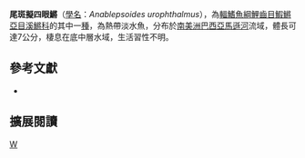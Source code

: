 {{Speciesbox 
| taxon = Anablepsoides urophthalmus
| status = NE
| status_system = IUCN3.1
| authority =  [[Günther|Günther]], 1866
| synonyms = *''Rivulus rubra,Kramp, 1914''
*''Rivulus urophthalmus,Günther, 1866''
*''Rivulus poeyi,Steindachner, 1876''
*''Rivulus urophthalmus aurata,Schreitmüller, 1919''
}}
'''尾斑擬四眼鱂'''（[[學名|學名]]：''Anablepsoides urophthalmus''），為[[輻鰭魚綱|輻鰭魚綱]][[鯉齒目|鯉齒目]][[鰕鱂亞目|鰕鱂亞目]][[溪鱂科|溪鱂科]]的其中一[[種|種]]，為熱帶淡水魚，分布於[[南美洲|南美洲]][[巴西|巴西]][[亞馬遜河|亞馬遜河]]流域，體長可達7公分，棲息在底中層水域，生活習性不明。

== 參考文獻 ==
*{{FishBase_species|genus=Anablepsoides|species=urophthalmus|year=2014|month=8}}

== 擴展閱讀 ==
{{refbegin}}
{{wikispecies-inline|Anablepsoides urophthalmus|尾斑擬四眼鱂}}
{{refend}}
{{Taxonbar|from=Q13367507}}

[[Category:擬四眼鱂屬|W]]


{{魚類小作品}}